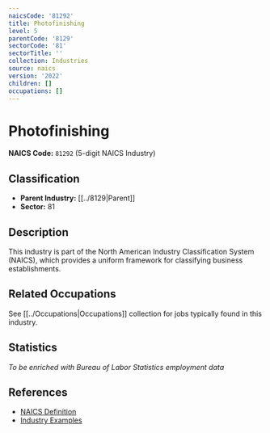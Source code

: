 ```yaml
---
naicsCode: '81292'
title: Photofinishing
level: 5
parentCode: '8129'
sectorCode: '81'
sectorTitle: ''
collection: Industries
source: naics
version: '2022'
children: []
occupations: []
---
```

# Photofinishing

**NAICS Code:** `81292` (5-digit NAICS Industry)

## Classification

- **Parent Industry:** [[../8129|Parent]]
- **Sector:** 81

## Description

This industry is part of the North American Industry Classification System (NAICS), which provides a uniform framework for classifying business establishments.

## Related Occupations

See [[../Occupations|Occupations]] collection for jobs typically found in this industry.

## Statistics

*To be enriched with Bureau of Labor Statistics employment data*

## References

- [NAICS Definition](https://www.census.gov/naics/)
- [Industry Examples](https://www.census.gov/naics/2022NAICS/)
